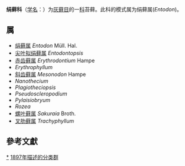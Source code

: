 {{Automatic taxobox
| taxon = Entodontaceae
| authority = Kindb., 1897
| type genus = 绢藓属<br>Entodon
| type genus authority = Müll. Hal.
}}
'''绢藓科'''（[[学名|学名]]：{{lang|la|''Entodontaceae''}}）为[[灰藓目|灰藓目]]的一[[科|科]]苔藓。此科的模式属为绢藓属(''Entodon'')。

==属==
* [[绢藓属|绢藓属]] ''Entodon'' Müll. Hal.
* [[尖叶拟绢藓属|尖叶拟绢藓属]] ''Entodontopsis''
* [[赤齿藓属|赤齿藓属]] ''Erythrodontium'' Hampe
* ''Erythrophyllum''
* [[斜齿藓属|斜齿藓属]] ''Mesonodon'' Hampe
* ''Nanothecium''
* ''Plagiotheciopsis''
* ''Pseudoscleropodium''
* ''Pylaisiobryum''
* ''Rozea''
* [[螺叶藓属|螺叶藓属]] ''Sakuraia'' Broth.
* [[叉肋藓属|叉肋藓属]] ''Trachyphyllum''

==參考文獻==
{{reflist}}

{{taxonbar}}

[[Category:_绢藓科|*]]
[[Category:1897年描述的分类群|1897年描述的分类群]]